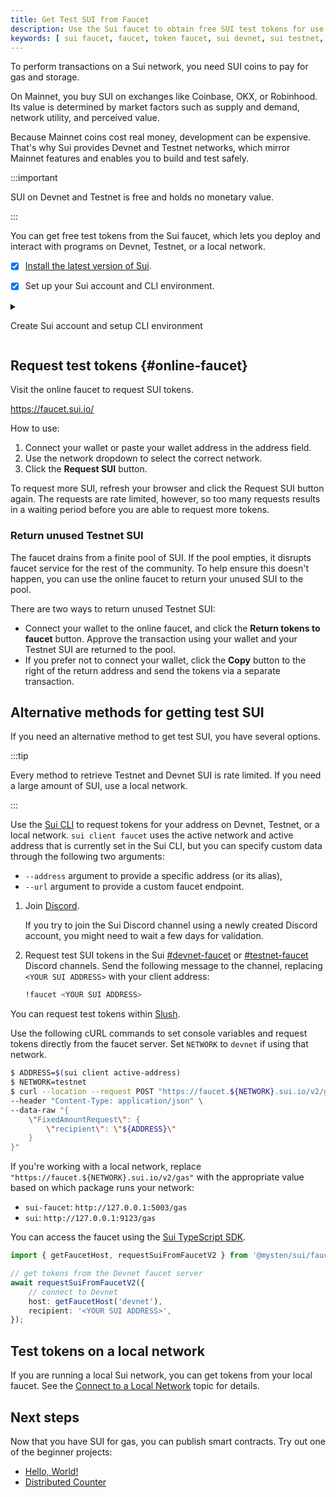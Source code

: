 ```yaml
---
title: Get Test SUI from Faucet
description: Use the Sui faucet to obtain free SUI test tokens for use on the Sui Devnet and Testnet networks. 
keywords: [ sui faucet, faucet, token faucet, sui devnet, sui testnet, devnet, testnet, get free tokens, free tokens ]
---
```


To perform transactions on a Sui network, you need SUI coins to pay for gas and storage. 

On Mainnet, you buy SUI on exchanges like Coinbase, OKX, or Robinhood. Its value is determined by market factors such as supply and demand, network utility, and perceived value.

Because Mainnet coins cost real money, development can be expensive. That's why Sui provides Devnet and Testnet networks, which mirror Mainnet features and enables you to build and test safely.

:::important

SUI on Devnet and Testnet is free and holds no monetary value.

:::

You can get free test tokens from the Sui faucet, which lets you deploy and interact with programs on Devnet, Testnet, or a local network.

<Tabs className="tabsHeadingCentered--small">
<TabItem value="prereq" label="Prerequisites">

- [x] [Install the latest version of Sui](/guides/developer/getting-started/sui-install).

- [x] Set up your Sui account and CLI environment. 

<details className="nudge-details">

<summary>

Create Sui account and setup CLI environment

</summary>

```sh
$ sui client
```

If this is the first time running the `sui client` CLI tool, it asks you to provide a Sui full node server URL and a meaningful environment alias. It also generates an address with a random key pair in `sui.keystore` and a config `client.yaml`.

By default, the `client.yaml` and `sui.keystore` files are located in `~/.sui/sui_config`. For more information, refer to the [Sui client CLI tutorial](/references/cli/client.mdx).

If this is not your first time running `sui client`, then you already have a `client.yaml` file in your local environment. If you'd like to create a new address for this tutorial, use the command:

```sh 
$ sui client new-address ed25519
```

</details>

</TabItem>
</Tabs>

## Request test tokens {#online-faucet}

Visit the online faucet to request SUI tokens.

https://faucet.sui.io/

How to use:

1. Connect your wallet or paste your wallet address in the address field.
1. Use the network dropdown to select the correct network.
1. Click the **Request SUI** button. 

To request more SUI, refresh your browser and click the Request SUI button again. The requests are rate limited, however, so too many requests results in a waiting period before you are able to request more tokens.

### Return unused Testnet SUI

The faucet drains from a finite pool of SUI. If the pool empties, it disrupts faucet service for the rest of the community. To help ensure this doesn't happen, you can use the online faucet to return your unused SUI to the pool.

There are two ways to return unused Testnet SUI:

- Connect your wallet to the online faucet, and click the **Return tokens to faucet** button. Approve the transaction using your wallet and your Testnet SUI are returned to the pool.
- If you prefer not to connect your wallet, click the **Copy** button to the right of the return address and send the tokens via a separate transaction.

## Alternative methods for getting test SUI

If you need an alternative method to get test SUI, you have several options.

:::tip

Every method to retrieve Testnet and Devnet SUI is rate limited. If you need a large amount of SUI, use a local network.

:::

<Tabs>

<TabItem value="cli" label="CLI">

Use the [Sui CLI](../../../references/cli/client.mdx) to request tokens for your address on Devnet, Testnet, or a local network. `sui client faucet` uses the active network and active address that is currently set in the Sui CLI, but you can specify custom data through the following two arguments:

- `--address` argument to provide a specific address (or its alias),
- `--url` argument to provide a custom faucet endpoint.

</TabItem>
<TabItem value="discord" label="Discord">

1. Join [Discord](https://discord.gg/sui).
   
   If you try to join the Sui Discord channel using a newly created Discord account, you might need to wait a few days for validation.
1. Request test SUI tokens in the Sui [#devnet-faucet](https://discord.com/channels/916379725201563759/971488439931392130) or [#testnet-faucet](https://discord.com/channels/916379725201563759/1037811694564560966) Discord channels. Send the following message to the channel, replacing `<YOUR SUI ADDRESS>` with your client address:
   ```sh
   !faucet <YOUR SUI ADDRESS>
   ```

</TabItem>
<TabItem value="slush" label="Slush wallet">

You can request test tokens within [Slush](https://chromewebstore.google.com/detail/slush-%E2%80%94-a-sui-wallet/opcgpfmipidbgpenhmajoajpbobppdil).

</TabItem>
<TabItem value="curl" label="cURL">

Use the following cURL commands to set console variables and request tokens directly from the faucet server. Set `NETWORK` to `devnet` if using that network.

```sh
$ ADDRESS=$(sui client active-address)
$ NETWORK=testnet
$ curl --location --request POST "https://faucet.${NETWORK}.sui.io/v2/gas" \
--header "Content-Type: application/json" \
--data-raw "{
    \"FixedAmountRequest\": {
        \"recipient\": \"${ADDRESS}\"
    }
}"
```

If you're working with a local network, replace `"https://faucet.${NETWORK}.sui.io/v2/gas"` with the appropriate value based on which package runs your network:

- `sui-faucet`: `http://127.0.0.1:5003/gas`
- `sui`: `http://127.0.0.1:9123/gas`

</TabItem>
<TabItem value="typescript" label="TypeScript SDK">

You can access the faucet using the [Sui TypeScript SDK](https://sdk.mystenlabs.com/typescript).

```typescript
import { getFaucetHost, requestSuiFromFaucetV2 } from '@mysten/sui/faucet';

// get tokens from the Devnet faucet server
await requestSuiFromFaucetV2({
	// connect to Devnet
	host: getFaucetHost('devnet'),
	recipient: '<YOUR SUI ADDRESS>',
});
```
</TabItem>
</Tabs>

## Test tokens on a local network

If you are running a local Sui network, you can get tokens from your local faucet. See the [Connect to a Local Network](./local-network.mdx#use-the-local-faucet) topic for details.

## Next steps

Now that you have SUI for gas, you can publish smart contracts. Try out one of the beginner projects:

- [Hello, World!](/guides/developer/getting-started/hello-world.mdx)
- [Distributed Counter](/guides/developer/app-examples/e2e-counter.mdx)
